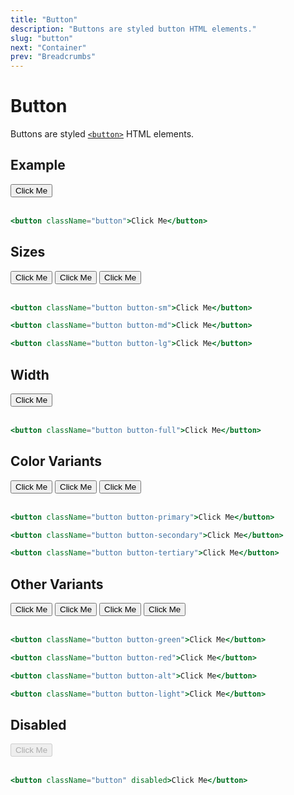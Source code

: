 ```yaml
---
title: "Button"
description: "Buttons are styled button HTML elements."
slug: "button"
next: "Container"
prev: "Breadcrumbs"
---
```


# Button

Buttons are styled [`<button>`](https://developer.mozilla.org/en-US/docs/Web/HTML/Element/button) HTML elements.

## Example

<button className="button">Click Me</button>
<br />
<br />

```jsx
<button className="button">Click Me</button>
```

## Sizes

<button className="button button-sm">Click Me</button>
<button className="button button-md">Click Me</button>
<button className="button button-lg">Click Me</button>
<br />
<br />

```jsx
<button className="button button-sm">Click Me</button>

<button className="button button-md">Click Me</button>

<button className="button button-lg">Click Me</button>
```

## Width

<button className="button button-full">Click Me</button>
<br />
<br />

```jsx
<button className="button button-full">Click Me</button>
```

## Color Variants

<button className="button button-primary">Click Me</button>
<button className="button button-secondary">Click Me</button>
<button className="button button-tertiary">Click Me</button>
<br />
<br />

```jsx
<button className="button button-primary">Click Me</button>

<button className="button button-secondary">Click Me</button>

<button className="button button-tertiary">Click Me</button>
```

## Other Variants

<button className="button button-green">Click Me</button>
<button className="button button-red">Click Me</button>
<button className="button button-alt">Click Me</button>
<button className="button button-light">Click Me</button>
<br />
<br />

```jsx
<button className="button button-green">Click Me</button>

<button className="button button-red">Click Me</button>

<button className="button button-alt">Click Me</button>

<button className="button button-light">Click Me</button>
```

## Disabled

<button className="button" disabled>Click Me</button>
<br />
<br />

```jsx
<button className="button" disabled>Click Me</button>
```
